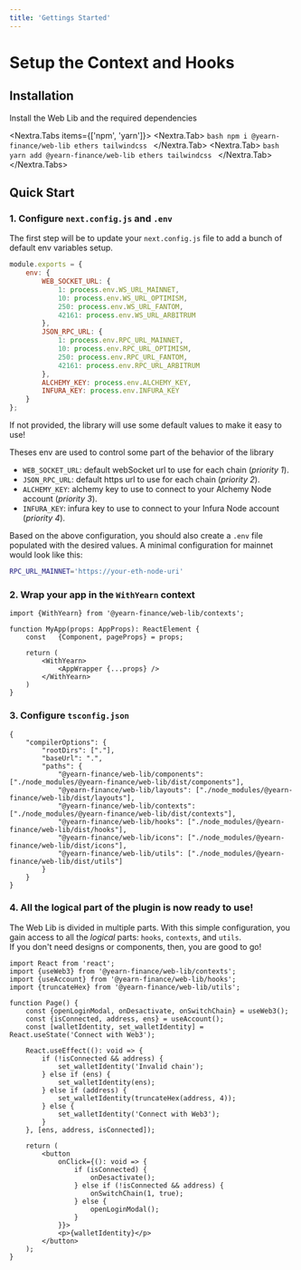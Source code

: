 ```yaml
---
title: 'Gettings Started'
---
```



# Setup the Context and Hooks
## Installation

Install the Web Lib and the required dependencies

<Nextra.Tabs items={['npm', 'yarn']}>
	<Nextra.Tab>
		```bash
		npm i @yearn-finance/web-lib ethers tailwindcss
		```
	</Nextra.Tab>
	<Nextra.Tab>
		```bash
		yarn add @yearn-finance/web-lib ethers tailwindcss
		```
	</Nextra.Tab>
</Nextra.Tabs>

## Quick Start

### 1. Configure `next.config.js` and `.env`
The first step will be to update your `next.config.js` file to add a bunch of default env variables setup.  

```js
module.exports = {
	env: {
		WEB_SOCKET_URL: {
			1: process.env.WS_URL_MAINNET,
			10: process.env.WS_URL_OPTIMISM,
			250: process.env.WS_URL_FANTOM,
			42161: process.env.WS_URL_ARBITRUM
		},
		JSON_RPC_URL: {
			1: process.env.RPC_URL_MAINNET,
			10: process.env.RPC_URL_OPTIMISM,
			250: process.env.RPC_URL_FANTOM,
			42161: process.env.RPC_URL_ARBITRUM
		},
		ALCHEMY_KEY: process.env.ALCHEMY_KEY,
		INFURA_KEY: process.env.INFURA_KEY
	}
};
```

<Callout type="info" emoji="💡">
	If not provided, the library will use some default values to make it easy to use!
</Callout>

Theses env are used to control some part of the behavior of the library
- `WEB_SOCKET_URL`: default webSocket url to use for each chain (*priority 1*).
- `JSON_RPC_URL`: default https url to use for each chain (*priority 2*).
- `ALCHEMY_KEY`: alchemy key to use to connect to your Alchemy Node account (*priority 3*).
- `INFURA_KEY`: infura key to use to connect to your Infura Node account (*priority 4*).


Based on the above configuration, you should also create a `.env` file populated with the desired values. A minimal configuration for mainnet would look like this:
```bash
RPC_URL_MAINNET='https://your-eth-node-uri'
```


### 2. Wrap your app in the `WithYearn` context
```tsx
import {WithYearn} from '@yearn-finance/web-lib/contexts';

function MyApp(props: AppProps): ReactElement {
	const	{Component, pageProps} = props;

	return (
		<WithYearn>
			<AppWrapper {...props} />
		</WithYearn>
	)
}
```

### 3. Configure `tsconfig.json`
```tsx
{
	"compilerOptions": {
		"rootDirs": ["."],
		"baseUrl": ".",
		"paths": {
			"@yearn-finance/web-lib/components": ["./node_modules/@yearn-finance/web-lib/dist/components"],
			"@yearn-finance/web-lib/layouts": ["./node_modules/@yearn-finance/web-lib/dist/layouts"],
			"@yearn-finance/web-lib/contexts": ["./node_modules/@yearn-finance/web-lib/dist/contexts"],
			"@yearn-finance/web-lib/hooks": ["./node_modules/@yearn-finance/web-lib/dist/hooks"],
			"@yearn-finance/web-lib/icons": ["./node_modules/@yearn-finance/web-lib/dist/icons"],
			"@yearn-finance/web-lib/utils": ["./node_modules/@yearn-finance/web-lib/dist/utils"]
		}	
	}
}
```

### 4. All the logical part of the plugin is now ready to use!
The Web Lib is divided in multiple parts. With this simple configuration, you gain access to all the *logical* parts: `hooks`, `contexts`, and `utils`.   
If you don't need designs or components, then, you are good to go!


```tsx
import React from 'react';
import {useWeb3} from '@yearn-finance/web-lib/contexts';
import {useAccount} from '@yearn-finance/web-lib/hooks';
import {truncateHex} from '@yearn-finance/web-lib/utils';

function Page() {
	const {openLoginModal, onDesactivate, onSwitchChain} = useWeb3();
	const {isConnected, address, ens} = useAccount();
	const [walletIdentity, set_walletIdentity] = React.useState('Connect with Web3');
	
	React.useEffect((): void => {
		if (!isConnected && address) {
			set_walletIdentity('Invalid chain');
		} else if (ens) {
			set_walletIdentity(ens);
		} else if (address) {
			set_walletIdentity(truncateHex(address, 4));
		} else {
			set_walletIdentity('Connect with Web3');
		}
	}, [ens, address, isConnected]);

	return (
		<button
			onClick={(): void => {
				if (isConnected) {
					onDesactivate();
				} else if (!isConnected && address) {
					onSwitchChain(1, true);
				} else {
					openLoginModal();
				}
			}}>
			<p>{walletIdentity}</p>
		</button>
	);
}
```
